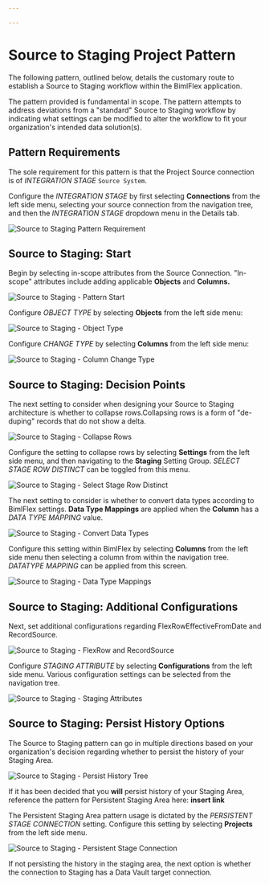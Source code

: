 ---

---

# Source to Staging Project Pattern

The following pattern, outlined below, details the customary route to establish a Source to Staging workflow within the BimlFlex application.

The pattern provided is fundamental in scope.
The pattern attempts to address deviations from a "standard" Source to Staging workflow by indicating what settings can be modified to alter the workflow to fit your organization's intended data solution(s).

## Pattern Requirements

The sole requirement for this pattern is that the Project Source connection is of *INTEGRATION STAGE* `Source System`.

Configure the *INTEGRATION STAGE* by first selecting **Connections** from the left side menu, selecting your source connection from the navigation tree, and then the *INTEGRATION STAGE* dropdown menu in the Details tab.

![Source to Staging Pattern Requirement](/img/bimlflex/source-staging-bfx-requirement-001.png "Pattern Requirements")

## Source to Staging: Start

Begin by selecting in-scope attributes from the Source Connection.
"In-scope" attributes include adding applicable **Objects** and **Columns.**

![Source to Staging - Pattern Start](/img/bimlflex/source-staging-pattern-001e.png "Pattern Start")

Configure *OBJECT TYPE* by selecting **Objects** from the left side menu:

![Source to Staging - Object Type](/img/bimlflex/source-staging-object-type.png "Object Type")

Configure *CHANGE TYPE* by selecting **Columns** from the left side menu:

![Source to Staging - Column Change Type](/img/bimlflex/source-staging-column-type.png "Column Change Type")

## Source to Staging: Decision Points

The next setting to consider when designing your Source to Staging architecture is whether to collapse rows.Collapsing rows is a form of "de-duping" records that do not show a delta.

![Source to Staging - Collapse Rows](/img/bimlflex/source-staging-collapse-rows.png "Collapse Rows")

Configure the setting to collapse rows by selecting **Settings** from the left side menu, and then navigating to the **Staging** Setting Group. *SELECT STAGE ROW DISTINCT* can be toggled from this menu.

![Source to Staging - Select Stage Row Distinct](/img/bimlflex/source-staging-select-stage-row-distinct.png "Select Stage Row Distinct")

The next setting to consider is whether to convert data types according to BimlFlex settings. **Data Type Mappings** are applied when the **Column** has a *DATA TYPE MAPPING* value.

![Source to Staging - Convert Data Types](/img/bimlflex/source-staging-convert-data-types.png "Convert Data Types")

Configure this setting within BimlFlex by selecting **Columns** from the left side menu then selecting a column from within the navigation tree. *DATATYPE MAPPING* can be applied from this screen. 

![Source to Staging - Data Type Mappings](/img/bimlflex/source-staging-data-type-mappings.png "Data Type Mappings")

## Source to Staging: Additional Configurations

Next, set additional configurations regarding FlexRowEffectiveFromDate and RecordSource.

![Source to Staging - FlexRow and RecordSource](/img/bimlflex/source-staging-flexrow-recordsource.png "Additional Configurations")

Configure *STAGING ATTRIBUTE* by selecting **Configurations** from the left side menu.
Various configuration settings can be selected from the navigation tree.

![Source to Staging - Staging Attributes](/img/bimlflex/source-staging-staging-attributes.png "Staging Attributes")

## Source to Staging: Persist History Options

The Source to Staging pattern can go in multiple directions based on your organization's decision regarding whether to persist the history of your Staging Area.

![Source to Staging - Persist History Tree](/img/bimlflex/source-staging-persist-history-tree.png "Persist History Tree")

If it has been decided that you **will** persist history of your Staging Area, reference the pattern for Persistent Staging Area here: **insert link**

The Persistent Staging Area pattern usage is dictated by the *PERSISTENT STAGE CONNECTION* setting.
Configure this setting by selecting **Projects** from the left side menu.

![Source to Staging - Persistent Stage Connection](/img/bimlflex/source-staging-persistent-stage-connection.png "Persistent Stage Connection")

If not persisting the history in the staging area, the next option is whether the connection to Staging has a Data Vault target connection.
